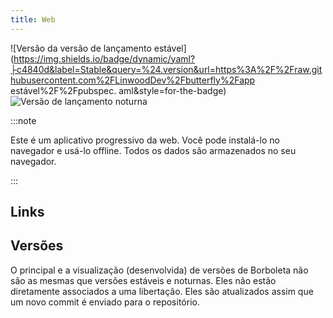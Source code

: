 ```yaml
---
title: Web
---
```


![Versão da versão de lançamento estável](https://img.shields.io/badge/dynamic/yaml?├c4840d&label=Stable&query=%24.version&url=https%3A%2F%2Fraw.githubusercontent.com%2FLinwoodDev%2Fbutterfly%2Fapp estável%2F%2Fpubspec. aml&style=for-the-badge)
![Versão de lançamento noturna](https://img.shields.io/badge/dynamic/yaml?├f7d28c&label=Nightly&query=%24.version&url=https%3A%2F%2Fraw.githubusercontent.com%2FLinwoodDev%2Fbutterfly%2Fapp%2Fapp%2Fpubspec.yaml&style=for-the-badge)


:::note

Este é um aplicativo progressivo da web. Você pode instalá-lo no navegador e usá-lo offline.
Todos os dados são armazenados no seu navegador.

:::

## Links

<CardGrid>
  <DownloadButton after="/downloads/post-windows" href="https://web.butterfly.linwood.dev" title="Main" />
  <DownloadButton href="https://preview.butterfly.linwood.dev" title="Preview" />
</CardGrid>

## Versões

O principal e a visualização (desenvolvida) de versões de Borboleta não são as mesmas que versões estáveis e noturnas.
Eles não estão diretamente associados a uma libertação. Eles são atualizados assim que um novo commit é enviado para o repositório.
